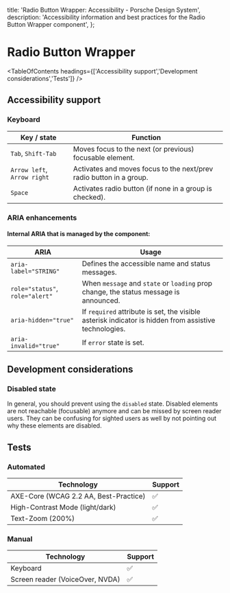 
  title: 'Radio Button Wrapper: Accessibility - Porsche Design System',
  description: 'Accessibility information and best practices for the Radio Button Wrapper component',
};

# Radio Button Wrapper <ComponentStatus tagName="p-radio-button-wrapper"></ComponentStatus>

<TableOfContents headings={['Accessibility support','Development considerations','Tests']} />

## Accessibility support

### Keyboard

| Key / state                 | Function                                                            |
| --------------------------- | ------------------------------------------------------------------- |
| `Tab`, `Shift-Tab`          | Moves focus to the next (or previous) focusable element.            |
| `Arrow left`, `Arrow right` | Activates and moves focus to the next/prev radio button in a group. |
| `Space`                     | Activates radio button (if none in a group is checked).             |

### ARIA enhancements

#### Internal **ARIA** that is managed by the component:

| ARIA                            | Usage                                                                                                 |
| ------------------------------- | ----------------------------------------------------------------------------------------------------- |
| `aria-label="STRING"`           | Defines the accessible name and status messages.                                                      |
| `role="status"`, `role="alert"` | When `message` and `state` or `loading` prop change, the status message is announced.                 |
| `aria-hidden="true"`            | If `required` attribute is set, the visible asterisk indicator is hidden from assistive technologies. |
| `aria-invalid="true"`           | If `error` state is set.                                                                              |

## Development considerations

### Disabled state

In general, you should prevent using the `disabled` state. Disabled elements are not reachable (focusable) anymore and
can be missed by screen reader users. They can be confusing for sighted users as well by not pointing out why these
elements are disabled.

## Tests

### Automated

| Technology                            | Support |
| ------------------------------------- | ------- |
| AXE-Core (WCAG 2.2 AA, Best-Practice) | ✅      |
| High-Contrast Mode (light/dark)       | ✅      |
| Text-Zoom (200%)                      | ✅      |

### Manual

| Technology                      | Support |
| ------------------------------- | ------- |
| Keyboard                        | ✅      |
| Screen reader (VoiceOver, NVDA) | ✅      |
